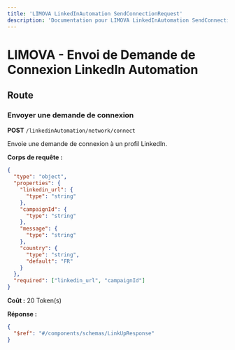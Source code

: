 ```yaml
---
title: 'LIMOVA LinkedInAutomation SendConnectionRequest'
description: 'Documentation pour LIMOVA LinkedInAutomation SendConnectionRequest'
---
```


# LIMOVA - Envoi de Demande de Connexion LinkedIn Automation

## Route

### Envoyer une demande de connexion
**POST** `/linkedinAutomation/network/connect`

Envoie une demande de connexion à un profil LinkedIn.

**Corps de requête :**
```json
{
  "type": "object",
  "properties": {
    "linkedin_url": {
      "type": "string"
    },
    "campaignId": {
      "type": "string"
    },
    "message": {
      "type": "string"
    },
    "country": {
      "type": "string",
      "default": "FR"
    }
  },
  "required": ["linkedin_url", "campaignId"]
}
```

**Coût :** 20 Token(s)

**Réponse :**
```json
{
  "$ref": "#/components/schemas/LinkUpResponse"
}
``` 
